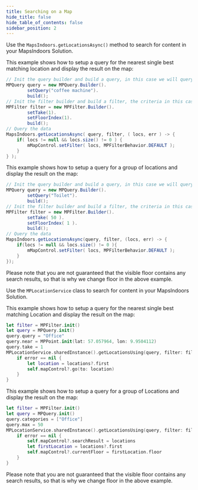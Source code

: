 ```yaml
---
title: Searching on a Map
hide_title: false
hide_table_of_contents: false
sidebar_position: 2
---
```



<Tabs groupId="searching-on-map">
<TabItem value="android" label="Android" default>

Use the `MapsIndoors.getLocationsAsync()` method to search for content in your MapsIndoors Solution.

This example shows how to setup a query for the nearest single best matching location and display the result on the map:

```java
// Init the query builder and build a query, in this case we will query for coffee machines ***/
MPQuery query = new MPQuery.Builder().
        setQuery("coffee machine").
        build();
// Init the filter builder and build a filter, the criteria in this case we want 1 coffee machine from the 1st floor
MPFilter filter = new MPFilter.Builder().
        setTake(1).
        setFloorIndex(1).
        build();
// Query the data
MapsIndoors.getLocationsAsync( query, filter, ( locs, err ) -> {
    if( locs != null && locs.size() != 0 ) {
        mMapControl.setFilter( locs, MPFilterBehavior.DEFAULT );
    }
} );
```

This example shows how to setup a query for a group of locations and display the result on the map:

```java
// Init the query builder and build a query, in this case we will query for all to toilets
MPQuery query = new MPQuery.Builder().
        setQuery("Toilet").
        build();
// Init the filter builder and build a filter, the criteria in this case we want maximum 50 toilets from the 1st floor
MPFilter filter = new MPFilter.Builder().
        setTake( 50 ).
        setFloorIndex( 1 ).
        build();
// Query the data
MapsIndoors.getLocationsAsync(query, filter, (locs, err) -> {
    if(locs != null && locs.size() != 0 ){
        mMapControl.setFilter( locs, MPFilterBehavior.DEFAULT );
    }
});
```

Please note that you are not guaranteed that the visible floor contains any search results, so that is why we change floor in the above example.

</TabItem>
<TabItem value="ios" label="iOS">

Use the `MPLocationService` class to search for content in your MapsIndoors Solution.

This example shows how to setup a query for the nearest single best matching Location and display the result on the map:

```swift
let filter = MPFilter.init()
let query = MPQuery.init()
query.query = "Office"
query.near = MPPoint.init(lat: 57.057964, lon: 9.9504112)
query.take = 1
MPLocationService.sharedInstance().getLocationsUsing(query, filter: filter) { (locations, error) in
    if error == nil {
        let location = locations?.first
        self.mapControl?.go(to: location)
    }
}
```

This example shows how to setup a query for a group of Locations and display the result on the map:

```swift
let filter = MPFilter.init()
let query = MPQuery.init()
query.categories = ["Office"]
query.max = 50
MPLocationService.sharedInstance().getLocationsUsing(query, filter: filter) { (locations, error) in
    if error == nil {
        self.mapControl?.searchResult = locations
        let firstLocation = locations?.first
        self.mapControl?.currentFloor = firstLocation.floor
    }
}
```

Please note that you are not guaranteed that the visible floor contains any search results, so that is why we change floor in the above example.

</TabItem>
</Tabs>